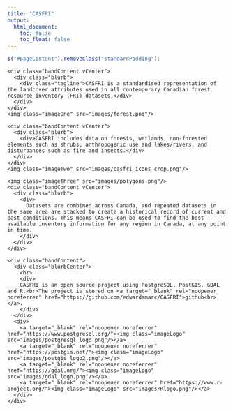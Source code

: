 ```yaml
---
title: "CASFRI"
output:
  html_document:
    toc: false
    toc_float: false
---
```


```js
$("#pageContent").removeClass("standardPadding");
```


<!--html_preserve-->

<div id="homeContent">
  <div class="band full green first rightText">
    <div class="bandContent vCenter">
      <div class="blurb">
        <div class="tagline">CASFRI is a standardised representation of the landcover attributes used in all contemporary Canadian forest resource inventory (FRI) datasets.</div>
      </div>
    </div>
    <img class="imageOne" src="images/forest.png"/>
  </div>

  <div class="band full gray1 second leftText">
    <div class="bandContent vCenter">
      <div class="blurb">
        <div>CASFRI includes data on forests, wetlands, non-forested elements such as shrubs, anthropogenic use and lakes/rivers, and disturbances such as fire and insects.</div>
      </div>
    </div>
    <img class="imageTwo" src="images/casfri_icons_crop.png"/>
  </div>

  <div class="band full third rightText">
    <img class="imageThree" src="images/polygons.png"/>
    <div class="bandContent vCenter">
      <div class="blurb">
        <div>
          Datasets are combined across Canada, and repeated datasets in the same area are stacked to create a historical record of current and past conditions. This means CASFRI can be used to find the best available inventory information for any region in Canada, at any point in time.
        </div>
      </div>
    </div>
  </div>
  
  <div class="band full gray2 fourth centerText">
    <div class="bandContent">
      <div class="blurbCenter">
        <hr>
        <div>
        CASFRI is an open source project using PostgreSQL, PostGIS, GDAL and R.<br>The project is stored on <a target="_blank" rel="noopener noreferrer" href="https://github.com/edwardsmarc/CASFRI">github<br></a>.
        </div>
      </div>
      <div>
        <a target="_blank" rel="noopener noreferrer" href="https://www.postgresql.org/"><img class="imageLogo" src="images/postgresql_logo.png"/></a>
        <a target="_blank" rel="noopener noreferrer" href="https://postgis.net/"><img class="imageLogo" src="images/postgis_logo2.png"/></a>
        <a target="_blank" rel="noopener noreferrer" href="https://gdal.org/"><img class="imageLogo" src="images/gdal_logo.png"/></a>
        <a target="_blank" rel="noopener noreferrer" href="https://www.r-project.org/"><img class="imageLogo" src="images/Rlogo.png"/></a>
      </div>
    </div>
  </div>
</div>

<!--/html_preserve-->
